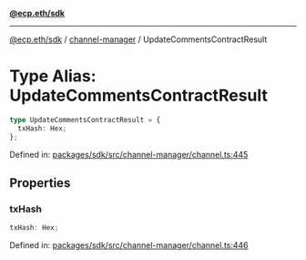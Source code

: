 [**@ecp.eth/sdk**](../../index.mdx)

***

[@ecp.eth/sdk](/sdk-reference/index.mdx) / [channel-manager](/sdk-reference/channel-manager/index.mdx) / UpdateCommentsContractResult

# Type Alias: UpdateCommentsContractResult

```ts
type UpdateCommentsContractResult = {
  txHash: Hex;
};
```

Defined in: [packages/sdk/src/channel-manager/channel.ts:445](https://github.com/ecp-eth/comments-monorepo/blob/main/packages/sdk/src/channel-manager/channel.ts#L445)

## Properties

### txHash

```ts
txHash: Hex;
```

Defined in: [packages/sdk/src/channel-manager/channel.ts:446](https://github.com/ecp-eth/comments-monorepo/blob/main/packages/sdk/src/channel-manager/channel.ts#L446)
